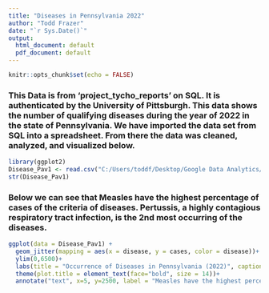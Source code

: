 ```yaml
---
title: "Diseases in Pennsylvania 2022"
author: "Todd Frazer"
date: "`r Sys.Date()`"
output:
  html_document: default
  pdf_document: default
---
```


```r
knitr::opts_chunk$set(echo = FALSE)
```

### This Data is from 'project_tycho_reports' on SQL. It is authenticated by the University of Pittsburgh. This data shows the number of qualifying diseases during the year of 2022 in the state of Pennsylvania. We have imported the data set from SQL into a spreadsheet. From there the data was cleaned, analyzed, and visualized below. 

```r
library(ggplot2)
Disease_Pav1 <- read.csv("C:/Users/toddf/Desktop/Google Data Analytics/Occurence_of_Diseases_in_Pennsylvania_2022/Disease_Data_clean.csv")
str(Disease_Pav1)
```

### Below we can see that Measles have the highest percentage of cases of the criteria of diseases. Pertussis, a highly contagious respiratory tract infection, is the 2nd most occurring of the diseases. 
```r
ggplot(data = Disease_Pav1) +
  geom_jitter(mapping = aes(x = disease, y = cases, color = disease))+
  ylim(0,6500)+
  labs(title = "Occurrence of Diseases in Pennsylvania (2022)", caption = "Data Source: Project Tycho University of Pittsburgh")+
  theme(plot.title = element_text(face="bold", size = 14))+
  annotate("text", x=5, y=2500, label = "Measles have the highest percentage of cases", color="red", fontface= "bold", angle=0)
```

